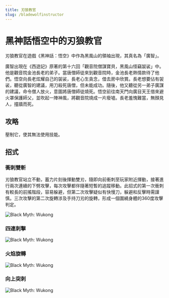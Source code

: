 ```yaml
---
title: 刃狼教官
slug: /bladewolfinstructor
---
```


# 黑神話悟空中的刃狼教官

刃狼教官在遊戲《黑神話：悟空》中作為黑風山的領袖出現，其真名為「廣智」。

廣智出現在《西遊記》原著的第十六回「觀音院僧謀寶貝，黑風山怪竊袈裟」中。他是觀音院金池長老的弟子。當唐僧師徒來到觀音院時，金池長老熱情款待了他們。悟空向長老炫耀自己的袈裟，長老心生貪念，借去房中欣賞。長老想要佔有袈裟，聽從廣智的建議，用刀殺死唐僧，但未能成功。隨後，他又聽從另一弟子廣謀的建議，命令僧人放火，意圖將唐僧師徒燒死。悟空前往南天門向廣目天王借來避火罩保護師父，並吹起一陣神風，將觀音院燒成一片廢墟。長老羞愧難當，無顏見人，撞牆而死。

## 攻略

壓制它，使其無法使用技能。

## 招式

### 衝刺雙斬

刃狼教官站立不動，蓄力片刻後揮動雙刃，隨即向前衝刺至玩家附近揮動，接著進行兩次連續的下劈攻擊，每次攻擊都伴隨著短暫的追蹤移動。此招式的第一次衝刺有較長的前搖階段，容易躲避，但第二次攻擊疑似有快慢刀，躲避和反擊時需謹慎。三次攻擊的第二次旋轉涉及手持刀刃的旋轉，形成一個圍繞身體的360度攻擊判定。

<img src="/img/bosses/dlcclp.gif" alt="Black Myth: Wukong"/>

### 四連刺擊

<img src="/img/bosses/gzslcd.gif" alt="Black Myth: Wukong"/>

### 火焰旋轉

<img src="/img/bosses/gzhyxz.gif" alt="Black Myth: Wukong"/>

### 向上突刺

<img src="/img/bosses/gzfttc.gif" alt="Black Myth: Wukong"/>